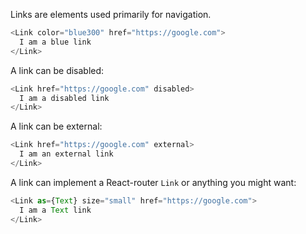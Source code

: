 Links are elements used primarily for navigation.

```typescript jsx
<Link color="blue300" href="https://google.com">
  I am a blue link
</Link>
```

A link can be disabled:

```typescript jsx
<Link href="https://google.com" disabled>
  I am a disabled link
</Link>
```

A link can be external:

```typescript jsx
<Link href="https://google.com" external>
  I am an external link
</Link>
```

A link can implement a React-router `Link` or anything you might want:

```typescript jsx
<Link as={Text} size="small" href="https://google.com">
  I am a Text link
</Link>
```
